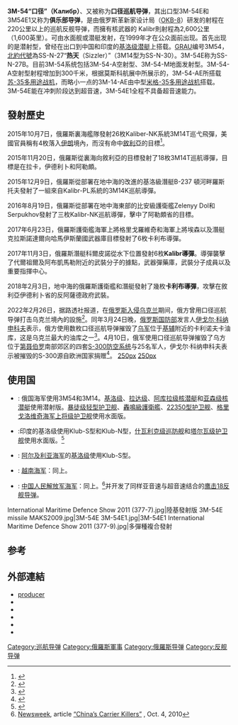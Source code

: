 {{Infobox Weapon
|is_missile=yes
|name=3M-54「口径」（Калибр）<br/>3M-54E/E1「俱樂部」（Klub）<br/><small>[[北約代號|北約代號]]：SS-N-27「熱天」Sizzler</small>
|image=File:3M-54E missile MAKS2009.jpg
|image_size=300px
|caption=3M-54E sketch
|origin= {{RUS}}
|type=[[反舰导弹|反舰导弹]]<br> [[反潜导弹|反潜导弹]] <br>對地[[巡弋飛彈|巡弋飛彈]]
|used_by=
|manufacturer=[[革新家設計局|革新家設計局]]（OKB-8，Novator Design Bureau）
|unit_cost=
|production_date=
|service=
|engine=[[多階段固態燃料火箭發動機|多階段固態燃料火箭發動機]]和[[渦輪噴射發動機|渦輪噴射發動機]]用於 3M-54/E/TE/E1/TE1, -14/E/TE,固態燃料火箭發動機用於 91RE1/RTE2
|weight=依各型號不同從 1,300 kg-1780 kg- 2300 kg
|length=依各型號不同從 8.22 m to 6.2 m
|diameter=0.533 m
|wingspan=
|speed=0.8-2.5-2.9 [[马赫|马赫]]
|vehicle_range=依各型號不同, 最大射程為 300 km (1983)/4000 km (2012)<ref>{{Cite web |url=http://vesti7.ru/news?id=48483 |title=存档副本 |accessdate=2015-10-24 |archive-date=2016-03-04 |archive-url=https://web.archive.org/web/20160304092056/http://vesti7.ru/news?id=48483 |dead-url=no }}</ref>
|ceiling=
|altitude=10-15 m
|filling=多種裝藥
|guidance=[[惯性导航系统|惯性导航系统]] 和[[主動雷達導引|主動雷達導引]]
|detonation=
|launch_platform=[[军舰|军舰]]<br> [[潜艇|潜艇]]
}}

'''3M-54“口径”（Калибр）'''、又被称为'''口径巡航导弹'''，其出口型3M-54E和3M54E1又称为'''俱乐部导弹'''，是由俄罗斯革新家设计局（[[革新家設計局|OKB-8]]）研发的射程在220公里以上的巡航反舰导弹，而擁有核武器的 Kalibr則射程為2,600公里（1,600英里）。可由水面舰或潜艇发射，在1999年才在公众面前出现。首先出现的是潜射型，曾经在出口到中国和印度的[[基洛级潜艇|基洛级潜艇]]上搭载。[[GRAU|GRAU]]编号3M54，[[北約代號|北約代號]]為SS-N-27“'''热天'''（Sizzler）”（3M14型为SS-N-30）。3M-54E称为SS-N-27B。目前3M-54系统包括3M-54-A空射型、3M-54-M地面发射型。3M-54-A空射型射程增加到300千米，根据莫斯科航展中所展示的，3M-54-AE所搭载[[Su-35戰鬥機|苏-35多用途战机]]，而略小一点的3M-14-AE由中型[[米格-35戰鬥機|米格-35多用途战机]]搭载。3M-54E能在冲刺阶段达到超音速，3M-54E1全程不具备超音速能力。

==發射歷史==
2015年10月7日，俄羅斯裏海艦隊發射26枚Kaliber-NK系統3M14T巡弋飛彈，美國官員稱有4枚落入[[伊朗|伊朗]]境內，而沒有命中[[敘利亞|敘利亞]]的目標<ref>{{Cite web |url=http://www.militarytimes.com/story/military/pentagon/2015/10/08/us-several-russian-cruise-missiles-landed-in-iran/73599348/ |title=存档副本 |accessdate=2016-03-22 |archive-date=2017-01-24 |archive-url=https://web.archive.org/web/20170124045619/http://www.militarytimes.com/story/military/pentagon/2015/10/08/us-several-russian-cruise-missiles-landed-in-iran/73599348/ |dead-url=no }}</ref>。

2015年11月20日，俄羅斯從裏海向敘利亞的目標發射了18枚3M14T巡航導彈，目標是在拉卡，伊德利卜和阿勒頗。

2015年12月9日，俄羅斯從部署在地中海的改進的基洛級潛艇B-237 頓河畔羅斯托夫發射了一組來自Kalibr-PL系統的3M14K巡航導彈。

2016年8月19日，俄羅斯從部署在地中海東部的比安級護衛艦Zelenyy Dol和Serpukhov發射了三枚Kalibr-NK巡航導彈，擊中了阿勒頗省的目標。

2017年6月23日，俄羅斯護衛艦海軍上將格里戈羅維奇和海軍上將埃森以及潛艇克拉斯諾達爾向哈馬伊斯蘭國武器庫目標發射了6枚卡利布導彈。

2017年11月3日，俄羅斯潛艇科爾皮諾從水下位置發射6枚'''Kalibr導彈'''。導彈襲擊了代爾祖爾及阿布凱馬勒附近的武裝分子的據點，武器彈藥庫，武裝分子成員以及重要指揮中心。

2018年2月3日，地中海的俄羅斯護衛艦和潛艇發射了幾枚'''卡利布導彈'''，攻擊在敘利亞伊德利卜省的反阿薩德政府武裝。

2022年2月26日，据路透社报道，在[[2022年俄羅斯入侵烏克蘭|俄罗斯入侵乌克兰]]期间，俄方曾用口径巡航导弹打击乌克兰境內的設施<ref>{{Cite news |last=Reuters |date=2022-02-26 |title=Ukraine reports fresh air, cruise missile strikes |language=en |work=Reuters |url=https://www.reuters.com/world/europe/ukraine-reports-fresh-air-cruise-missile-strikes-2022-02-26/ |access-date=2022-02-26 |archive-date=2022-03-29 |archive-url=https://web.archive.org/web/20220329230155/https://www.reuters.com/world/europe/ukraine-reports-fresh-air-cruise-missile-strikes-2022-02-26/ |dead-url=no }}</ref>。同年3月24日晚，[[俄罗斯联邦国防部|俄罗斯国防部]]发言人[[伊戈尔·科纳申科夫|伊戈尔·科纳申科夫]]表示，俄方使用数枚口径巡航导弹摧毁了[[乌克兰武装部队|乌军]]位于[[基輔|基辅]]附近的卡利诺夫卡油库，这是乌克兰最大的油库之一<ref>{{Cite web|title=俄国防部：部俄军使用“口径”导弹摧毁基辅附近的油库|url=https://sputniknews.cn/20220325/1040281786.html|access-date=2022-03-25|date=2022-03-25|work=俄罗斯卫星通讯社|language=zh|archive-url=https://web.archive.org/web/20220325094956/https://sputniknews.cn/20220325/1040281786.html|archive-date=2022-03-25|dead-url=no}}</ref>。4月10日，俄军使用口径巡航导弹摧毁了乌方位于[[第聂伯罗|第聂伯罗]]南部郊区的四套[[S-300导弹|S-300防空系统]]与25名军人，伊戈尔·科纳申科夫表示被摧毁的S-300源自欧洲国家捐赠<ref>{{Cite web|title=Russian troops destroy 441 drones, 2,079 tanks in Ukraine special operation — top brass|url=https://tass.com/politics/1435649|access-date=2022-04-11|date=2022-04-11|publisher=TASS|language=en|archive-date=2022-04-11|archive-url=https://web.archive.org/web/20220411151319/https://tass.com/politics/1435649|dead-url=no}}</ref>。
[[file:Kalibr_and_Onyx_cruise_missiles_engage_terrorists'_objects_in_Syria.webm|250px]]
[[file:Из_акватории_Каспийского_моря_по_террористам_в_Сирии_нанесен_удар_18-ю_крылатыми_ракетами_Калибр-НК.ogv|250px]]

==使用国==
*{{RUS}}: 俄国海军使用3M54和3M14。[[基洛级|基洛级]]、[[拉达级|拉达级]]、[[阿库拉级核潜艇|阿库拉级核潜艇]]和[[亚森级核潜艇|亚森级核潜艇]]使用潜射版。[[暴徒級小型飛彈艦|暴徒级轻型护卫舰]]、[[轟鳴級護衛艦|轟鳴級護衛艦]]、[[22350型护卫舰|22350型护卫舰]]、[[格里戈洛维奇海军上将级护卫舰|格里戈洛维奇海军上将级护卫舰]]使用水面版。
*{{IND}}:印度的基洛级使用Klub-S型和Klub-N型，[[什瓦利克级巡防舰|什瓦利克级巡防舰]]和[[塔尔瓦级护卫舰|塔尔瓦级护卫舰]]使用水面版。<ref>{{cite news|url=http://articles.timesofindia.indiatimes.com/2008-08-04/india/27891546_1_kilo-class-new-sonars-cruise-missiles|title=India to acquire new undersea cruise missiles|last=Pandit|first=Rajat|date=August 4, 2008|publisher=Times of India|accessdate=2008-08-04|archive-date=2012-10-21|archive-url=https://web.archive.org/web/20121021131446/http://articles.timesofindia.indiatimes.com/2008-08-04/india/27891546_1_kilo-class-new-sonars-cruise-missiles|dead-url=no}}</ref>
*{{ALG}}: [[阿尔及利亚海军|阿尔及利亚海军]]的[[基洛级|基洛级]]使用Klub-S型。
*{{VNM}}: [[越南海军|越南海军]]：同上。
*{{CHN}}: [[中国人民解放军海军|中国人民解放军海军]]：同上。<ref>[[Newsweek|Newsweek]], article [http://www.thedailybeast.com/newsweek/2010/10/04/u-s-wary-of-china-s-anti-ship-missiles.html “China’s Carrier Killers”] {{Wayback|url=http://www.thedailybeast.com/newsweek/2010/10/04/u-s-wary-of-china-s-anti-ship-missiles.html |date=20130512051710 }}, Oct. 4, 2010</ref>并开发了同样亚音速与超音速结合的[[鹰击18反舰导弹|鹰击18反舰导弹]]。
<gallery>
International Maritime Defence Show 2011 (377-7).jpg|陸基發射版
3M-54E missile MAKS2009.jpg|3M-54E
3M-54E1.jpg|3M-54E1
International Maritime Defence Show 2011 (377-9).jpg|多彈種複合發射
</gallery>

==参考==
{{Reflist}}

==外部連結==
{{Commonscat|3M-54 Klub}}
* [https://web.archive.org/web/20140427072403/http://www.concern-agat.com/index.php producer] {{En icon}}
* {{cite web|url=http://www.fas.org/man/dod-101/sys/missile/row/club.htm|title=3M-54 Klub|work=Federation of American Scientists|accessdate=2007-02-27|last=|first=|archiveurl=https://web.archive.org/web/20070205024657/http://www.fas.org/man/dod-101/sys/missile/row/club.htm|archivedate=2007-02-05|deadurl=no|language=en}}
* {{cite web|url=http://www.bharat-rakshak.com/NAVY/Klub.html|title=Klub (SS-N-27) ASCN|work=Bharat Rakshak Monitor|accessdate=2007-02-27|last=|archiveurl=https://web.archive.org/web/20070205151244/http://www.bharat-rakshak.com/NAVY/Klub.html|archivedate=2007-02-05|language=en|deadurl=yes}}
* {{cite web|url=http://www.globalsecurity.org/military/world/russia/club.htm|title=3M-54 Klub|work=Globalsecurity.org|accessdate=2007-02-27|last=|first=|archiveurl=https://web.archive.org/web/20070220161557/http://www.globalsecurity.org/military/world/russia/club.htm|archivedate=2007-02-20|deadurl=no|language=en}}
* {{cite web|url=http://www.globalsecurity.org/military/library/report/2004/04fisher/8navysystems.htm|work=Globalsecurity.org (Navy Systems)|accessdate=2007-03-23|last=|first=|title=Navy Systems|archiveurl=https://web.archive.org/web/20070314102659/http://www.globalsecurity.org/military/library/report/2004/04fisher/8navysystems.htm|archivedate=2007-03-14|deadurl=no|language=en}}
* <!-- {{cite web|url=http://news.yahoo.com/s/bloomberg/20070323/pl_bloomberg/ako7y_orw538
|work=Yahoo.com|accessdate=2007-03-23|last=|first=|title = ?}} -- broken link -->

{{Russian and Soviet missiles|SSM}}
{{中华人民共和国导弹|ssm}}

[[Category:巡航导弹|Category:巡航导弹]]
[[Category:俄羅斯軍事|Category:俄羅斯軍事]]
[[Category:俄羅斯导弹|Category:俄羅斯导弹]]
[[Category:反舰导弹|Category:反舰导弹]]